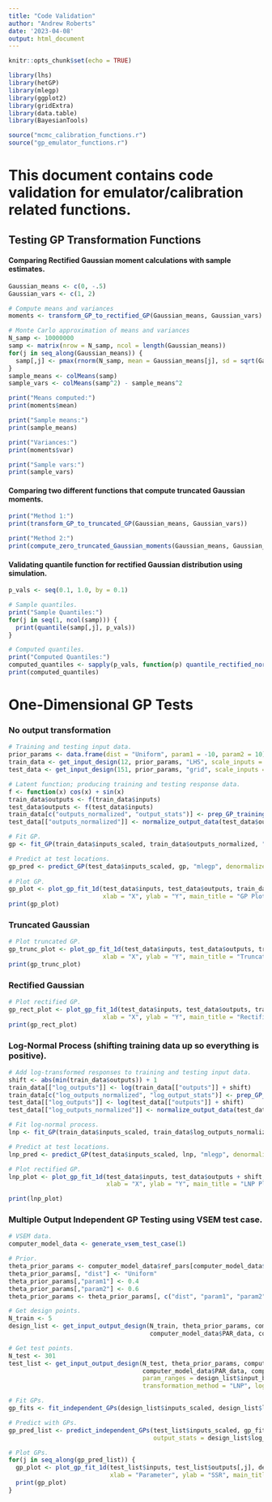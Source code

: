 ```yaml
---
title: "Code Validation"
author: "Andrew Roberts"
date: '2023-04-08'
output: html_document
---
```


```r
knitr::opts_chunk$set(echo = TRUE)

library(lhs)
library(hetGP)
library(mlegp)
library(ggplot2)
library(gridExtra)
library(data.table)
library(BayesianTools)

source("mcmc_calibration_functions.r")
source("gp_emulator_functions.r")
```

# This document contains code validation for emulator/calibration related functions. 

## Testing GP Transformation Functions
#### Comparing Rectified Gaussian moment calculations with sample estimates. 
```r
Gaussian_means <- c(0, -.5)
Gaussian_vars <- c(1, 2)

# Compute means and variances
moments <- transform_GP_to_rectified_GP(Gaussian_means, Gaussian_vars)

# Monte Carlo approximation of means and variances
N_samp <- 10000000
samp <- matrix(nrow = N_samp, ncol = length(Gaussian_means))
for(j in seq_along(Gaussian_means)) {
  samp[,j] <- pmax(rnorm(N_samp, mean = Gaussian_means[j], sd = sqrt(Gaussian_vars[j])), 0)
}
sample_means <- colMeans(samp)
sample_vars <- colMeans(samp^2) - sample_means^2

print("Means computed:")
print(moments$mean)

print("Sample means:")
print(sample_means)

print("Variances:")
print(moments$var)

print("Sample vars:")
print(sample_vars)

```
#### Comparing two different functions that compute truncated Gaussian moments. 
```r
print("Method 1:")
print(transform_GP_to_truncated_GP(Gaussian_means, Gaussian_vars))

print("Method 2:")
print(compute_zero_truncated_Gaussian_moments(Gaussian_means, Gaussian_vars))
```
#### Validating quantile function for rectified Gaussian distribution using simulation. 
```r
p_vals <- seq(0.1, 1.0, by = 0.1)

# Sample quantiles.
print("Sample Quantiles:")
for(j in seq(1, ncol(samp))) {
  print(quantile(samp[,j], p_vals))
}

# Computed quantiles.
print("Computed Quantiles:")
computed_quantiles <- sapply(p_vals, function(p) quantile_rectified_norm(p, mean = Gaussian_means, sd = sqrt(Gaussian_vars)))
print(computed_quantiles)
```

# One-Dimensional GP Tests

### No output transformation
```r

# Training and testing input data. 
prior_params <- data.frame(dist = "Uniform", param1 = -10, param2 = 10)
train_data <- get_input_design(12, prior_params, "LHS", scale_inputs = TRUE, order_1d = TRUE)
test_data <- get_input_design(151, prior_params, "grid", scale_inputs = TRUE, param_ranges = train_data$input_bounds)

# Latent function; producing training and testing response data. 
f <- function(x) cos(x) + sin(x)
train_data$outputs <- f(train_data$inputs)
test_data$outputs <- f(test_data$inputs)
train_data[c("outputs_normalized", "output_stats")] <- prep_GP_training_data(Y = train_data$outputs, normalize_Y = TRUE)[c("Y", "output_stats")]
test_data[["outputs_normalized"]] <- normalize_output_data(test_data$outputs, output_stats = train_data$output_stats)

# Fit GP. 
gp <- fit_GP(train_data$inputs_scaled, train_data$outputs_normalized, "mlegp", "Gaussian")$fit

# Predict at test locations. 
gp_pred <- predict_GP(test_data$inputs_scaled, gp, "mlegp", denormalize_predictions = TRUE, output_stats = train_data$output_stats) 
           
# Plot GP.
gp_plot <- plot_gp_fit_1d(test_data$inputs, test_data$outputs, train_data$inputs, train_data$outputs, gp_pred$mean, gp_pred$var,
                          xlab = "X", ylab = "Y", main_title = "GP Plot", CI_prob = 0.9)
print(gp_plot)
```
### Truncated Gaussian 
```r
# Plot truncated GP.
gp_trunc_plot <- plot_gp_fit_1d(test_data$inputs, test_data$outputs, train_data$inputs, train_data$outputs, gp_pred$mean, gp_pred$var,
                          xlab = "X", ylab = "Y", main_title = "Truncated GP Plot", CI_prob = 0.9, transformation_method = "truncated")
print(gp_trunc_plot)
```

### Rectified Gaussian 
```r
# Plot rectified GP.
gp_rect_plot <- plot_gp_fit_1d(test_data$inputs, test_data$outputs, train_data$inputs, train_data$outputs, gp_pred$mean, gp_pred$var,
                          xlab = "X", ylab = "Y", main_title = "Rectified GP Plot", CI_prob = 0.9, transformation_method = "rectified")
print(gp_rect_plot)
```

### Log-Normal Process (shifting training data up so everything is positive). 
```r
# Add log-transformed responses to training and testing input data. 
shift <- abs(min(train_data$outputs)) + 1
train_data[["log_outputs"]] <- log(train_data[["outputs"]] + shift)
train_data[c("log_outputs_normalized", "log_output_stats")] <- prep_GP_training_data(Y = train_data$log_outputs, normalize_Y = TRUE)[c("Y", "output_stats")]
test_data[["log_outputs"]] <- log(test_data[["outputs"]] + shift)
test_data[["log_outputs_normalized"]] <- normalize_output_data(test_data$log_outputs, output_stats = train_data$log_output_stats)

# Fit log-normal process. 
lnp <- fit_GP(train_data$inputs_scaled, train_data$log_outputs_normalized, "mlegp", "Gaussian")$fit

# Predict at test locations. 
lnp_pred <- predict_GP(test_data$inputs_scaled, lnp, "mlegp", denormalize_predictions = TRUE, output_stats = train_data$log_output_stats) 

# Plot rectified GP.
lnp_plot <- plot_gp_fit_1d(test_data$inputs, test_data$outputs + shift, train_data$inputs, train_data$outputs + shift, lnp_pred$mean, lnp_pred$var,
                           xlab = "X", ylab = "Y", main_title = "LNP Plot", CI_prob = 0.9, transformation_method = "LNP")

print(lnp_plot)
```

### Multiple Output Independent GP Testing using VSEM test case. 
```r

# VSEM data. 
computer_model_data <- generate_vsem_test_case(1)

# Prior. 
theta_prior_params <- computer_model_data$ref_pars[computer_model_data$pars_cal_sel,]
theta_prior_params[, "dist"] <- "Uniform"
theta_prior_params[,"param1"] <- 0.4
theta_prior_params[,"param2"] <- 0.6
theta_prior_params <- theta_prior_params[, c("dist", "param1", "param2")]

# Get design points. 
N_train <- 5
design_list <- get_input_output_design(N_train, theta_prior_params, computer_model_data$ref_pars, computer_model_data$pars_cal_sel, computer_model_data$data_obs, 
                                       computer_model_data$PAR_data, computer_model_data$output_vars, design_method = "LHS", transformation_method = "LNP")

# Get test points. 
N_test <- 301
test_list <- get_input_output_design(N_test, theta_prior_params, computer_model_data$ref_pars, computer_model_data$pars_cal_sel, computer_model_data$data_obs, 
                                     computer_model_data$PAR_data, computer_model_data$output_vars, 
                                     param_ranges = design_list$input_bounds, output_stats = design_list$output_stats, design_method = "grid", 
                                     transformation_method = "LNP", log_output_stats = design_list$log_output_stats)

# Fit GPs. 
gp_fits <- fit_independent_GPs(design_list$inputs_scaled, design_list$log_outputs_normalized, "hetGP", "Gaussian")$fits

# Predict with GPs. 
gp_pred_list <- predict_independent_GPs(test_list$inputs_scaled, gp_fits, "hetGP", include_cov_mat = FALSE, denormalize_predictions = TRUE,
                                        output_stats = design_list$log_output_stats)

# Plot GPs. 
for(j in seq_along(gp_pred_list)) {
  gp_plot <- plot_gp_fit_1d(test_list$inputs, test_list$outputs[,j], design_list$inputs, design_list$outputs[,j], gp_pred_list[[j]]$mean, gp_pred_list[[j]]$var, log_scale = FALSE,
                            xlab = "Parameter", ylab = "SSR", main_title = computer_model_data$output_vars[j], CI_prob = 0.9, transformation_method = "LNP")
  print(gp_plot)
}

```










